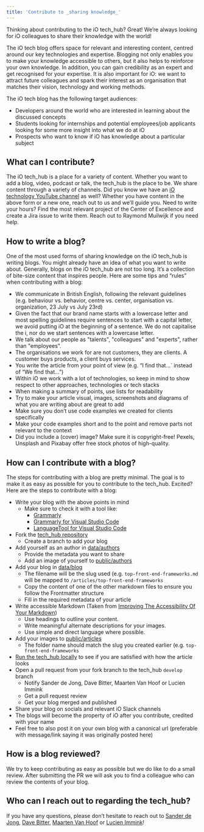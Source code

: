 ```yaml
---
title: 'Contribute to _sharing knowledge_'
---
```


Thinking about contributing to the iO tech_hub? Great! We’re always looking for iO colleagues to share their knowledge with the world!

The iO tech blog offers space for relevant and interesting content, centred around our key technologies and expertise. Blogging not only enables you to make your knowledge accessible to others, but it also helps to reinforce your own knowledge. In addition, you can gain credibility as an expert and get recognised for your expertise. It is also important for iO: we want to attract future colleagues and spark their interest as an organisation that matches their vision, technology and working methods.

The iO tech blog has the following target audiences:

- Developers around the world who are interested in learning about the discussed concepts
- Students looking for internships and potential employees/job applicants looking for some more insight into what we do at iO
- Prospects who want to know if iO has knowledge about a particular subject

## What can I contribute?

The iO tech_hub is a place for a variety of content. Whether you want to add a blog, video, podcast or talk, the tech_hub is the place to be. We share content through a variety of channels. Did you know we have an [iO technology YouTube channel](https://www.youtube.com/channel/UCNhy3hGzwMfbtX3Ei8Htcpg) as well?
Whether you have content in the above form or a new one, reach out to us and we’ll guide you.
Need to write your hours? Find the most relevant project of the Center of Excellence and create a Jira issue to write them. Reach out to Raymond Muilwijk if you need help.

## How to write a blog?

One of the most used forms of sharing knowledge on the iO tech_hub is writing blogs. You might already have an idea of what you want to write about. Generally, blogs on the iO tech_hub are not too long. It’s a collection of bite-size content that inspires people. Here are some tips and “rules” when contributing with a blog:

- We communicate in British English, following the relevant guidelines (e.g. behaviour vs. behavior, centre vs. center, organisation vs. organization, 23 July vs July 23rd)
- Given the fact that our brand name starts with a lowercase letter and most spelling guidelines require sentences to start with a capital letter, we avoid putting iO at the beginning of a sentence. We do not capitalise the i, nor do we start sentences with a lowercase letter.
- We talk about our people as "talents", "colleagues" and "experts", rather than "employees".
- The organisations we work for are not customers, they are clients. A customer buys products, a client buys services.
- You write the article from your point of view (e.g. “I find that…` instead of “We find that...”)
- Within iO we work with a lot of technologies, so keep in mind to show respect to other approaches, technologies or tech stacks
- When making a summary of points, use lists for readability
- Try to make your article visual, images, screenshots and diagrams of what you are writing about are great to add
- Make sure you don’t use code examples we created for clients specifically
- Make your code examples short and to the point and remove parts not relevant to the context
- Did you include a (cover) image? Make sure it is copyright-free! Pexels, Unsplash and Pixabay offer free stock photos of high-quality.

## How can I contribute with a blog?

The steps for contributing with a blog are pretty minimal. The goal is to make it as easy as possible for you to contribute to the tech_hub. Excited? Here are the steps to contribute with a blog:

- Write your blog with the above points in mind
  - Make sure to check it with a tool like:
    - [Grammarly](https://www.grammarly.com/)
    - [Grammarly for Visual Studio Code](https://marketplace.visualstudio.com/items?itemName=znck.grammarly)
    - [LanguageTool for Visual Studio Code](https://marketplace.visualstudio.com/items?itemName=adamvoss.vscode-languagetool)
- Fork the [tech_hub repository](https://github.com/iodigital-com/io-technology)
  - Create a branch to add your blog
- Add yourself as an author in [data/authors](https://github.com/iodigital-com/io-technology/tree/develop/data/authors)
  - Provide the metadata you want to share
  - Add an image of yourself to [public/authors](https://github.com/iodigital-com/io-technology/tree/develop/public/authors)
- Add your blog in [data/blog](https://github.com/iodigital-com/io-technology/tree/develop/data/blog)
  - The filename will be the slug used (e.g. `top-front-end-frameworks.md` will be mapped to `/articles/top-front-end-frameworks`
  - Copy the content of one of the other markdown files to ensure you follow the Frontmatter structure
  - Fill in the required metadata of your article
- Write accessible Markdown (Taken from [Improving The Accessibility Of Your Markdown](https://www.smashingmagazine.com/2021/09/improving-accessibility-of-markdown/#the-three-most-important-things-you-can-do))
  - Use headings to outline your content.
  - Write meaningful alternate descriptions for your images.
  - Use simple and direct language where possible.
- Add your images to [public/articles](https://github.com/iodigital-com/io-technology/tree/develop/public/articles)
  - The folder name should match the slug you created earlier (e.g. `top-front-end-frameworks`
- [Run the tech_hub locally](https://github.com/iodigital-com/io-technology) to see if you are satisfied with how the article looks
- Open a pull request from your fork branch to the tech_hub `develop` branch
  - Notify Sander de Jong, Dave Bitter, Maarten Van Hoof or Lucien Immink
  - Get a pull request review
  - Get your blog merged and published
- Share your blog on socials and relevant iO Slack channels
- The blogs will become the property of iO after you contribute, credited with your name
- Feel free to also post it on your own blog with a canonical url (preferable with message/link saying it was originally posted here)

## How is a blog reviewed?

We try to keep contributing as easy as possible but we do like to do a small review. After submitting the PR we will ask you to find a colleague who can review the contents of your blog.

## Who can I reach out to regarding the tech_hub?

If you have any questions, please don’t hesitate to reach out to [Sander de Jong](mailto:sander.dejong@iodigital.com), [Dave Bitter](mailto:dave.bitter@iodigital.com), [Maarten Van Hoof](mailto:maarten.vanhoof@iodigital.com) or [Lucien Immink](mailto:lucien.immink@iodigital.com)!
